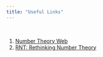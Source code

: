 ```yaml
---
title: "Useful Links"
---
```


<br>

(@) [Number Theory Web](http://www.numbertheory.org/ntw/web.html)
(@) [RNT: Rethinking Number Theory](https://sites.google.com/view/rethinkingnumbertheory/home)

